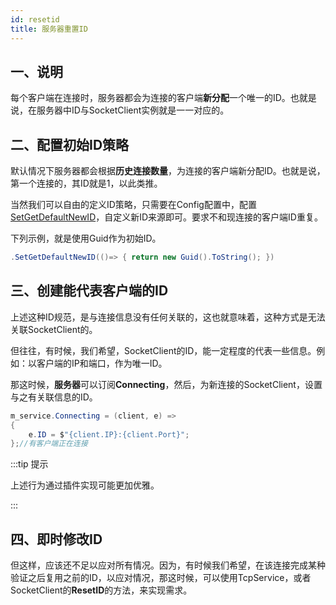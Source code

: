 ```yaml
---
id: resetid
title: 服务器重置ID
---
```


## 一、说明

每个客户端在连接时，服务器都会为连接的客户端**新分配**一个唯一的ID。也就是说，在服务器中ID与SocketClient实例就是一一对应的。

## 二、配置初始ID策略

默认情况下服务器都会根据**历史连接数量**，为连接的客户端新分配ID。也就是说，第一个连接的，其ID就是1，以此类推。

当然我们可以自由的定义ID策略，只需要在Config配置中，配置[SetGetDefaultNewID](../docs/config.mdx#setgetdefaultnewid)，自定义新ID来源即可。要求不和现连接的客户端ID重复。

下列示例，就是使用Guid作为初始ID。

```csharp
.SetGetDefaultNewID(()=> { return new Guid().ToString(); })
```

## 三、创建能代表客户端的ID

上述这种ID规范，是与连接信息没有任何关联的，这也就意味着，这种方式是无法关联SocketClient的。

但往往，有时候，我们希望，SocketClient的ID，能一定程度的代表一些信息。例如：以客户端的IP和端口，作为唯一ID。

那这时候，**服务器**可以订阅**Connecting**，然后，为新连接的SocketClient，设置与之有关联信息的ID。

```csharp
m_service.Connecting = (client, e) => 
{
    e.ID = $"{client.IP}:{client.Port}";
};//有客户端正在连接
```

:::tip 提示

上述行为通过插件实现可能更加优雅。

::: 

## 四、即时修改ID

但这样，应该还不足以应对所有情况。因为，有时候我们希望，在该连接完成某种验证之后复用之前的ID，以应对情况，那这时候，可以使用TcpService，或者SocketClient的**ResetID**的方法，来实现需求。
